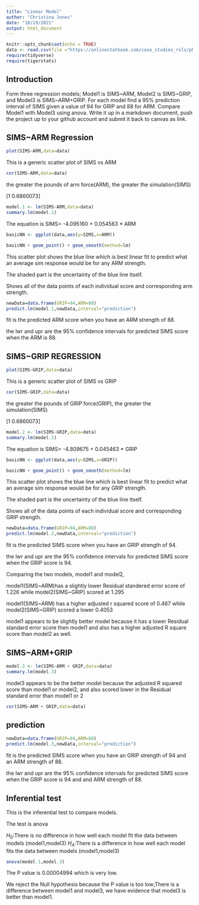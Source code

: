 ```yaml
---
title: "Linear Model"
author: "Christina Jones"
date: "10/19/2021"
output: html_document
---
```


```r
knitr::opts_chunk$set(echo = TRUE)
data <- read.csv(file ="https://onlinestatbook.com/case_studies_rvls/physical_strength/data.txt",header=T,sep = '')
require(tidyverse)
require(tigerstats)
```
## Introduction

Form three regression models; Model1 is SIMS~ARM, Model2 is SIMS~GRIP, and Model3 is SIMS~ARM+GRIP. For each model find a 95% prediction interval of SIMS given a value of 94  for GRIP and 88 for ARM. Compare Model1 with Model3 using anova. Write it up in a markdown document, push the project up to your github account and submit it back to canvas as link. 


## SIMS~ARM Regression

```r
plot(SIMS~ARM,data=data)
```

This is a generic scatter plot of SIMS vs ARM
```r
cor(SIMS~ARM,data=data)
```




the greater the pounds of arm force(ARM), the greater the simulation(SIMS)

[1 0.6860073]

```r
model.1 <- lm(SIMS~ARM,data=data)
summary.lm(model.1)
```
The equation is SIMS= -4.095160 + 0.054563 * ARM


```r
basicNN <- ggplot(data,aes(y=SIMS,x=ARM))
```


```r
basicNN + geom_point() + geom_smooth(method=lm)
``` 
This scatter plot shows the blue line which is best linear fit to predict what an average sim response would be for any ARM strength.

The shaded part is the uncertainty of the blue line itself.

Shows all of the data points of each individual score and corresponding arm strength.


```r
newData=data.frame(GRIP=94,ARM=88)
predict.lm(model.1,newData,interval="prediction")
```
fit is the predicted ARM score when you have an ARM strength of 88.

the lwr and upr are the 95% confidence intervals for predicted SIMS score when the ARM is 88.



## SIMS~GRIP REGRESSION

```r
plot(SIMS~GRIP,data=data)
```

This is a generic scatter plot of SIMS vs GRIP
```r
cor(SIMS~GRIP,data=data)
```




the greater the pounds of GRIP force(GRIP), the greater the simulation(SIMS)

[1 0.6860073]

```r
model.2 <- lm(SIMS~GRIP,data=data)
summary.lm(model.2)
```
The equation is SIMS= -4.809675 + 0.045463 * GRIP


```r
basicNN <- ggplot(data,aes(y=SIMS,x=GRIP))
```


```r
basicNN + geom_point() + geom_smooth(method=lm)
``` 
This scatter plot shows the blue line which is best linear fit to predict what an average sim response would be for any GRIP strength.

The shaded part is the uncertainty of the blue line itself.

Shows all of the data points of each individual score and corresponding GRIP strength.


```r
newData=data.frame(GRIP=94,ARM=88)
predict.lm(model.2,newData,interval="prediction")
```
fit is the predicted SIMS score when you have an GRIP strength of 94.

the lwr and upr are the 95% confidence intervals for predicted SIMS score when the GRIP score is 94.

Comparing the two models, model1 and model2, 

model1(SIMS~ARM)has a slightly lower Residual standered error score of 1.226 while model2(SIMS~GRIP) scored at 1.295

model1(SIMS~ARM) has a higher adjusted r squared score of 0.467 while model2(SIMS~GRIP) scored a lower 0.4053


model1 appears to be slightly better model because it has a lower Residual standard error score then model1 and also has a higher adjusted R square score than model2 as well. 



## SIMS~ARM+GRIP 




```r
model.3 <- lm(SIMS~ARM + GRIP,data=data)
summary.lm(model.3)
```

 model3 appears to be the better model because the adjusted R squared score than model1 or model2, and also scored lower in the Residual standard error than model1 or 2
 
```r
cor(SIMS~ARM + GRIP,data=data)
```
## prediction
 
```r
newData=data.frame(GRIP=94,ARM=88)
predict.lm(model.3,newData,interval="prediction")
```
 
 
fit is the predicted SIMS score when you have an GRIP strength of 94 and an ARM strength of 88.

the lwr and upr are the 95% confidence intervals for predicted SIMS score when the GRIP score is 94 and and ARM strength of 88.

 
## Inferential test

This is the inferential test to compare models.

The test is anova

$H_0$:There is no difference in how well each model fit the data between models (model1,model3)
$H_A$:There is a difference in how well each model fits the data between models (model1,model3)

 
```r
anova(model.1,model.3)
```
The P value is 0.00004994 which is very low.

We reject the Null hypothesis because the P value is too low;There is a difference between model1 and model3, we have evidence that model3 is better than model1.

